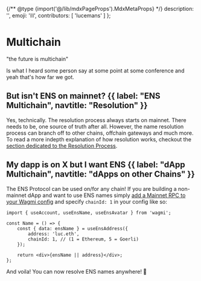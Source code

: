 {/** @type {import('@/lib/mdxPageProps').MdxMetaProps} */}
    description: '',
    emoji: '⛓️',
    contributors: [
        'lucemans'
    ]
};

# Multichain

<div className="card1 p-8 flex items-center justify-center">
    "the future is multichain"
</div>

Is what I heard some person say at some point at some conference and yeah that's how far we got.

## But isn't ENS on mainnet? {{ label: "ENS Multichain", navtitle: "Resolution" }}

Yes, technically. The resolution process always starts on mainnet. There needs to be, one source of truth after all. However, the name
resolution process can branch off to other chains, offchain gateways and much more. <br /> To read a more indepth explanation of how resolution works, checkout the [section dedicated to the Resolution Process](/resolution/).

## My dapp is on X but I want ENS {{ label: "dApp Multichain", navtitle: "dApps on other Chains" }}

The ENS Protocol can be used on/for any chain! If you are building a non-mainnet dApp and want to use ENS names simply [add a Mainnet RPC to your Wagmi config](/web/libraries) and specify `chainId: 1` in your config like so:

```tsx focus=6
import { useAccount, useEnsName, useEnsAvatar } from 'wagmi';

const Name = () => {
    const { data: ensName } = useEnsAddress({
        address: 'luc.eth',
        chainId: 1, // (1 = Ethereum, 5 = Goerli)
    });

    return <div>{ensName || address}</div>;
};
```

And voila! You can now resolve ENS names anywhere! 🎉
